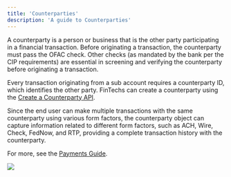 ```yaml
---
title: 'Counterparties'
description: 'A guide to Counterparties'
---
```

A counterparty is a person or business that is the other party participating in a financial transaction. Before originating a transaction, the counterparty must pass the OFAC check. Other checks (as mandated by the bank per the CIP requirements) are essential in screening and verifying the counterparty before originating a transaction. 

Every transaction originating from a sub account requires a counterparty ID, which identifies the other party. FinTechs can create a counterparty using the [Create a Counterparty API](/v2/api-reference/counterparties/create-a-counterparty). 

Since the end user can make multiple transactions with the same counterparty using various form factors, the counterparty object can capture information related to different form factors, such as ACH, Wire, Check, FedNow, and RTP, providing a complete transaction history with the counterparty.

For more, see the [Payments Guide](/payments/introduction).

<Frame caption="Counterparty hierarchy" type="glass">
  <img src="https://uploads-ssl.webflow.com/66633a8deaa98cd86b9f0eb3/666fb8b50a6b172e1bcee46d_counterparty.png"/>
</Frame>